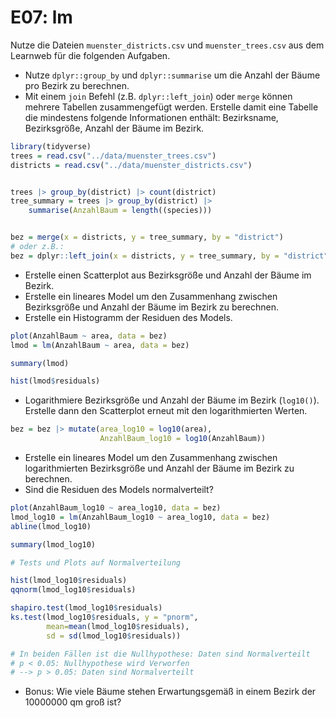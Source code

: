 # E07: lm


Nutze die Dateien `muenster_districts.csv` und `muenster_trees.csv` aus dem Learnweb für die folgenden Aufgaben.


* Nutze `dplyr::group_by` und `dplyr::summarise` um die Anzahl der Bäume pro Bezirk zu berechnen.
* Mit einem `join` Befehl (z.B. `dplyr::left_join`) oder `merge` können mehrere Tabellen zusammengefügt werden. Erstelle damit eine Tabelle die mindestens folgende Informationen enthält: Bezirksname, Bezirksgröße, Anzahl der Bäume im Bezirk.

```r
library(tidyverse)
trees = read.csv("../data/muenster_trees.csv")
districts = read.csv("../data/muenster_districts.csv")


trees |> group_by(district) |> count(district)
tree_summary = trees |> group_by(district) |>   
    summarise(AnzahlBaum = length((species)))


bez = merge(x = districts, y = tree_summary, by = "district")
# oder z.B.:
bez = dplyr::left_join(x = districts, y = tree_summary, by = "district")
```

* Erstelle einen Scatterplot aus Bezirksgröße und Anzahl der Bäume im Bezirk.
* Erstelle ein lineares Model um den Zusammenhang zwischen Bezirksgröße und Anzahl der Bäume im Bezirk zu berechnen.
* Erstelle ein Histogramm der Residuen des Models.


```r
plot(AnzahlBaum ~ area, data = bez)
lmod = lm(AnzahlBaum ~ area, data = bez)

summary(lmod)

hist(lmod$residuals)
```

* Logarithmiere Bezirksgröße und Anzahl der Bäume im Bezirk (`log10()`). Erstelle dann den Scatterplot erneut mit den logarithmierten Werten.

```r

bez = bez |> mutate(area_log10 = log10(area),
                    AnzahlBaum_log10 = log10(AnzahlBaum))
```


* Erstelle ein lineares Model um den Zusammenhang zwischen logarithmierten Bezirksgröße und Anzahl der Bäume im Bezirk zu berechnen.
* Sind die Residuen des Models normalverteilt?


```r
plot(AnzahlBaum_log10 ~ area_log10, data = bez)
lmod_log10 = lm(AnzahlBaum_log10 ~ area_log10, data = bez)
abline(lmod_log10)

summary(lmod_log10)

# Tests und Plots auf Normalverteilung

hist(lmod_log10$residuals)
qqnorm(lmod_log10$residuals)

shapiro.test(lmod_log10$residuals)
ks.test(lmod_log10$residuals, y = "pnorm",
        mean=mean(lmod_log10$residuals),
        sd = sd(lmod_log10$residuals))

# In beiden Fällen ist die Nullhypothese: Daten sind Normalverteilt
# p < 0.05: Nullhypothese wird Verworfen
# --> p > 0.05: Daten sind Normalverteilt

```


* Bonus: Wie viele Bäume stehen Erwartungsgemäß in einem Bezirk der 10000000 qm groß ist?


```r



```







